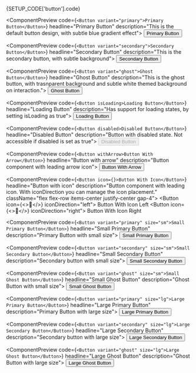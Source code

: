 
<ComponentDocsHeader />

<ComponentManualSetup>
  <CodeBlock hasViewMore fileName={SETUP_CODE['button'].registerAt}>
    {SETUP_CODE['button'].code}
  </CodeBlock>
</ComponentManualSetup>

<div class="py-12" />

<ComponentPreview
  code={`<Button variant="primary">Primary Button</Button>`}
  headline="Primary Button"
  description="This is the default button design, with subtle blue gradient effect">
  <Button variant="primary">Primary Button</Button>
</ComponentPreview>

<div class="py-12" />

<ComponentPreview
  code={`<Button variant="secondary">Secondary Button</Button>`}
  headline="Secondary Button"
  description="This is the secondary button, with subtle background">
  <Button variant="secondary">Secondary Button</Button>
</ComponentPreview>

<div class="py-12" />

<ComponentPreview
  code={`<Button variant="ghost">Ghost Button</Button>`}
  headline="Ghost Button"
  description="This is the ghost button, with trasnparent background and subtle white themed background on interaction.">
  <Button variant="ghost">Ghost Button</Button>
</ComponentPreview>

<div class="py-12" />

<ComponentPreview
  code={`<Button isLoading>Loading Button</Button>`}
  headline="Loading Button"
  description="Has support for loading states, by setting isLoading as true">
  <Button isLoading>Loading Button</Button>
</ComponentPreview>

<div class="py-12" />

<ComponentPreview
  code={`<Button disabled>Disabled Button</Button>`}
  headline="Disabled Button"
  description="Button with disabled state. Not accessible if disabled is set as true">
  <Button disabled>Disabled Button</Button>
</ComponentPreview>

<div class="py-12" />

<ComponentPreview
  code={`<Button withArrow>Button With Arrow</Button>`}
  headline="Button with arrow"
  description="Button component with leading arrow icon">
  <Button withArrow>Button With Arrow</Button>
</ComponentPreview>

<div class="py-12" />

<ComponentPreview
  code={`<Button icon={}>Button With Icon</Button>`}
  headline="Button with icon"
  description="Button component with leading icon. With iconDirection you can manage the icon placement."
  className="flex flex-row items-center justify-center gap-4">
  <Button icon={<>🍪</>} iconDirection="left">
    Button With Icon Left
  </Button>
  <Button icon={<>🍪</>} iconDirection="right">
    Button With Icon Right
  </Button>
</ComponentPreview>

<div class="py-12" />

<ComponentPreview
  code={`<Button variant="primary" size="sm">Small Primary Button</Button>`}
  headline="Small Primary Button"
  description="Primary Button with small size">
  <Button variant="primary" size="sm">
    Small Primary Button
  </Button>
</ComponentPreview>

<div class="py-12" />

<ComponentPreview
  code={`<Button variant="secondary" size="sm">Small Secondary Button</Button>`}
  headline="Small Secondary Button"
  description="Secondary button with small size">
  <Button variant="secondary" size="sm">
    Small Secondary Button
  </Button>
</ComponentPreview>

<div class="py-12" />

<ComponentPreview
  code={`<Button variant="ghost" size="sm">Small Ghost Button</Button>`}
  headline="Small Ghost Button"
  description="Ghost Button with small size">
  <Button variant="ghost" size="sm">
    Small Ghost Button
  </Button>
</ComponentPreview>

<div class="py-12" />

<ComponentPreview
  code={`<Button variant="primary" size="lg">Large Primary Button</Button>`}
  headline="Large Primary Button"
  description="Primary Button with large size">
  <Button variant="primary" size="lg">
    Large Primary Button
  </Button>
</ComponentPreview>

<div class="py-12" />

<ComponentPreview
  code={`<Button variant="secondary" size="lg">Large Secondary Button</Button>`}
  headline="Large Secondary Button"
  description="Secondary button with large size">
  <Button variant="secondary" size="lg">
    Large Secondary Button
  </Button>
</ComponentPreview>

<div class="py-12" />

<ComponentPreview
  code={`<Button variant="ghost" size="lg">Large Ghost Button</Button>`}
  headline="Large Ghost Button"
  description="Ghost Button with large size">
  <Button variant="ghost" size="lg">
    Large Ghost Button
  </Button>
</ComponentPreview>

